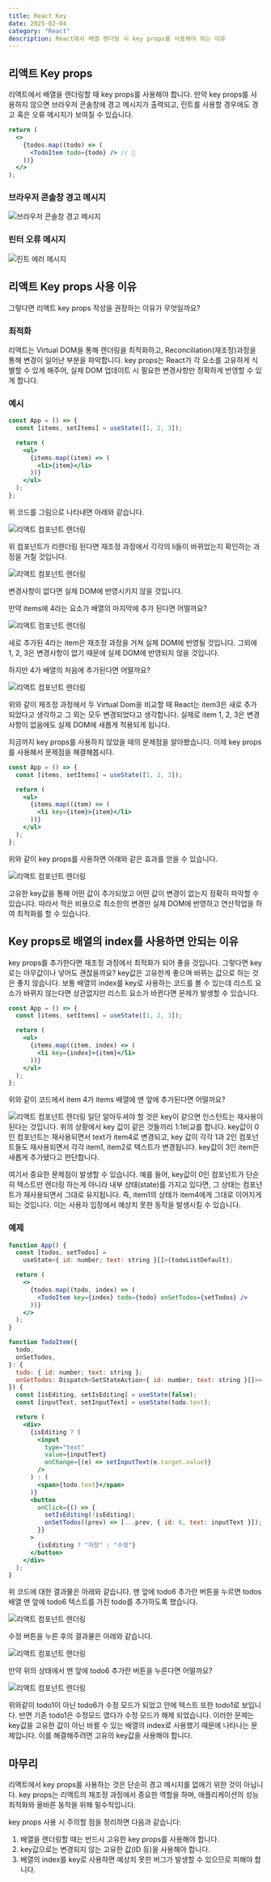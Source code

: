 ```yaml
---
title: React Key
date: 2025-02-04
category: "React"
description: React에서 배열 렌더링 시 key props를 사용해야 하는 이유
---
```


## 리액트 Key props

리액트에서 배열을 렌더링할 때 key props를 사용해야 합니다. 만약 key props를 사용하지 않으면 브라우저 콘솔창에 경고 메시지가 출력되고, 린트를 사용할 경우에도 경고 혹은 오류 메시지가 보여질 수 있습니다.

```jsx
return (
  <>
    {todos.map((todo) => (
      <TodoItem todo={todo} /> // 🚫
    ))}
  </>
);
```

### 브라우저 콘솔창 경고 메시지

![브라우저 콘솔창 경고 메시지](/images/image.png)

### 린터 오류 메시지

![린트 에러 메시지](/images/image-1.png)

## 리액트 Key props 사용 이유

그렇다면 리액트 key props 작성을 권장하는 이유가 무엇일까요?

### 최적화

리액트는 Virtual DOM을 통해 렌더링을 최적화하고, Reconciliation(재조정)과정을 통해 변경이 일어난 부분을 파악합니다. key props는 React가 각 요소를 고유하게 식별할 수 있게 해주어, 실제 DOM 업데이트 시 필요한 변경사항만 정확하게 반영할 수 있게 합니다.

### 예시

```jsx
const App = () => {
  const [items, setItems] = useState([1, 2, 3]);

  return (
    <ul>
      {items.map((item) => (
        <li>{item}</li>
      ))}
    </ul>
  );
};
```

위 코드를 그림으로 나타내면 아래와 같습니다.

![리액트 컴포넌트 렌더링](/images/image3.png)

위 컴포넌트가 리렌더링 된다면 재조정 과정에서 각각의 li들이 바뀌었는지 확인하는 과정을 거칠 것입니다.

![리액트 컴포넌트 렌더링](/images/image4.png)

변경사항이 없다면 실제 DOM에 반영시키지 않을 것입니다.

만약 items에 4라는 요소가 배열의 마지막에 추가 된다면 어떨까요?

![리액트 컴포넌트 렌더링](/images/image5.png)

새로 추가된 4라는 item은 재조정 과정을 거쳐 실제 DOM에 반영될 것입니다. 그외에 1, 2, 3은 변경사항이 없기 때문에 실제 DOM에 반영되지 않을 것입니다.

하지만 4가 배열의 처음에 추가된다면 어떨까요?

![리액트 컴포넌트 렌더링](/images/image6.png)

위와 같이 재조정 과정에서 두 Virtual Dom을 비교할 때 React는 item3은 새로 추가되었다고 생각하고 그 외는 모두 변경되었다고 생각합니다. 실제로 item 1, 2, 3은 변경사항이 없음에도 실제 DOM에 새롭게 적용되게 됩니다.

지금까지 key props를 사용하지 않았을 때의 문제점을 알아봤습니다. 이제 key props를 사용해서 문제점을 해결해봅시다.

```jsx
const App = () => {
  const [items, setItems] = useState([1, 2, 3]);

  return (
    <ul>
      {items.map((item) => (
        <li key={item}>{item}</li>
      ))}
    </ul>
  );
};
```

위와 같이 key props를 사용하면 아래와 같은 효과를 얻을 수 있습니다.

![리액트 컴포넌트 렌더링](/images/image7.png)

고유한 key값을 통해 어떤 값이 추가되었고 어떤 값이 변경이 없는지 정확히 파악할 수 있습니다. 따라서 적은 비용으로 최소한의 변경만 실제 DOM에 반영하고 연산작업을 하여 최적화를 할 수 있습니다.

## Key props로 배열의 index를 사용하면 안되는 이유

key props를 추가한다면 재조정 과정에서 최적화가 되어 좋을 것입니다. 그렇다면 key로는 아무값이나 넣어도 괜찮을까요? key값은 고유한게 좋으며 바뀌는 값으로 하는 것은 좋지 않습니다. 보통 배열의 index를 key로 사용하는 코드를 볼 수 있는데 리스트 요소가 바뀌지 않는다면 상관없지만 리스트 요소가 바뀐다면 문제가 발생할 수 있습니다.

```jsx
const App = () => {
  const [items, setItems] = useState([1, 2, 3]);

  return (
    <ul>
      {items.map((item, index) => (
        <li key={index}>{item}</li>
      ))}
    </ul>
  );
};
```

위와 같이 코드에서 item 4가 items 배열에 맨 앞에 추가된다면 어떨까요?

![리액트 컴포넌트 렌더링](/images/image8.png)
일단 알아두셔야 할 것은 key이 같으면 인스턴트는 재사용이 된다는 것입니다. 위의 상황에서
key 값이 같은 것들끼리 1:1비교를 합니다. key값이 0인 컴포넌트는 재사용되면서 text가 item4로 변경되고, key 값이 각각 1과 2인 컴포넌트들도 재사용되면서 각각 item1, item2로 텍스트가 변경됩니다. key값이 3인 item은 새롭게 추가됐다고 판단합니다.

여기서 중요한 문제점이 발생할 수 있습니다. 예를 들어, key값이 0인 컴포넌트가 단순히 텍스트만 렌더링 하는게 아니라 내부 상태(state)를 가지고 있다면, 그 상태는 컴포넌트가 재사용되면서 그대로 유지됩니다. 즉, item1의 상태가 item4에게 그대로 이어지게 되는 것입니다. 이는 사용자 입장에서 예상치 못한 동작을 발생시킬 수 있습니다.

### 예제

```jsx showLineNumbers
function App() {
  const [todos, setTodos] =
    useState<{ id: number; text: string }[]>(todoListDefault);

  return (
    <>
      {todos.map((todo, index) => (
        <TodoItem key={index} todo={todo} onSetTodos={setTodos} />
      ))}
    </>
  );
}

function TodoItem({
  todo,
  onSetTodos,
}: {
  todo: { id: number; text: string };
  onSetTodos: Dispatch<SetStateAction<{ id: number; text: string }[]>>;
}) {
  const [isEditing, setIsEditing] = useState(false);
  const [inputText, setInputText] = useState(todo.text);

  return (
    <div>
      {isEditing ? (
        <input
          type="text"
          value={inputText}
          onChange={(e) => setInputText(e.target.value)}
        />
      ) : (
        <span>{todo.text}</span>
      )}
      <button
        onClick={() => {
          setIsEditing(!isEditing);
          onSetTodos((prev) => [...prev, { id: 6, text: inputText }]);
        }}
      >
        {isEditing ? "저장" : "수정"}
      </button>
    </div>
  );
}
```

위 코드에 대한 결과물은 아래와 같습니다. 맨 앞에 todo6 추가란 버튼을 누르면 todos 배열 맨 앞에 todo6 텍스트를 가진 todo를 추가하도록 했습니다.

![리액트 컴포넌트 렌더링](/images/image9.png)

수정 버튼을 누른 후의 결과물은 아래와 같습니다.

![리액트 컴포넌트 렌더링](/images/image10.png)

만약 위의 상태에서 맨 앞에 todo6 추가란 버튼을 누른다면 어떨까요?

![리액트 컴포넌트 렌더링](/images/image11.png)

위와같이 todo1이 아닌 todo6가 수정 모드가 되었고 안에 텍스트 또한 todo1로 보입니다. 반면 기존 todo1은 수정모드 였다가 수정 모드가 해제 되었습니다. 이러한 문제는 key값을 고유한 값이 아닌 바뀔 수 있는 배열의 index로 사용했기 때문에 나타나는 문제입니다. 이를 해결해주려면 고유의 key값을 사용해야 합니다.

## 마무리

리액트에서 key props를 사용하는 것은 단순히 경고 메시지를 없애기 위한 것이 아닙니다. key props는 리액트의 재조정 과정에서 중요한 역할을 하며, 애플리케이션의 성능 최적화와 올바른 동작을 위해 필수적입니다.

key props 사용 시 주의할 점을 정리하면 다음과 같습니다:

1. 배열을 렌더링할 때는 반드시 고유한 key props를 사용해야 합니다.
2. key값으로는 변경되지 않는 고유한 값(ID 등)을 사용해야 합니다.
3. 배열의 index를 key로 사용하면 예상치 못한 버그가 발생할 수 있으므로 피해야 합니다.
